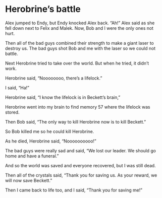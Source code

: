 # Herobrine’s battle

Alex jumped to Endy, but Endy knocked Alex back. “Ah!” Alex said as she fell down next to Felix and Malek. Now, Bob and I were the only ones not hurt. 

Then all of the bad guys combined their strength to make a giant laser to destroy us. The bad guys shot Bob and me with the laser so we could not battle. 

Next Herobrine tried to take over the world. But when he tried, it didn’t work. 

Herobrine said, “Noooooooo, there’s a lifelock.”

I said, “Ha!”

Herobrine said, “I know the lifelock is in Beckett’s brain,”

Herobrine went into my brain to find memory 57 where the lifelock was stored.

Then Bob said, “The only way to kill Herobrine now is to kill Beckett.”

So Bob killed me so he could kill Herobrine.

As he died, Herobrine said, “Noooooooooo!”

The bad guys were really sad and said, “We lost our leader. We should go home and have a funeral.”

And so the world was saved and everyone recovered, but I was still dead. 

Then all of the crystals said, “Thank you for saving us. As your reward, we will now save Beckett.”

Then I came back to life too, and I said, “Thank you for saving me!”
